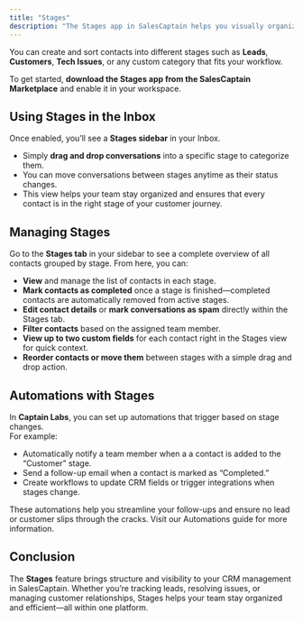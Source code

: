```yaml
---
title: "Stages"
description: "The Stages app in SalesCaptain helps you visually organize your leads, customers, and ongoing conversations into clear categories—making it easier to track progress and manage relationships at every step."
---
```


You can create and sort contacts into different stages such as **Leads**, **Customers**, **Tech Issues**, or any custom category that fits your workflow.

To get started, **download the Stages app from the SalesCaptain Marketplace** and enable it in your workspace.

## **Using Stages in the Inbox**

Once enabled, you’ll see a **Stages sidebar** in your Inbox.

- Simply **drag and drop conversations** into a specific stage to categorize them.
- You can move conversations between stages anytime as their status changes.
- This view helps your team stay organized and ensures that every contact is in the right stage of your customer journey.

## **Managing Stages**

Go to the **Stages tab** in your sidebar to see a complete overview of all contacts grouped by stage. From here, you can:

- **View** and manage the list of contacts in each stage.
- **Mark contacts as completed** once a stage is finished—completed contacts are automatically removed from active stages.
- **Edit contact details** or **mark conversations as spam** directly within the Stages tab.
- **Filter contacts** based on the assigned team member.
- **View up to two custom fields** for each contact right in the Stages view for quick context.
- **Reorder contacts or move them** between stages with a simple drag and drop action.

## Automations with Stages 

In **Captain Labs**, you can set up automations that trigger based on stage changes.\
For example:

- Automatically notify a team member when a a contact is added to the “Customer” stage.
- Send a follow-up email when a contact is marked as “Completed.”
- Create workflows to update CRM fields or trigger integrations when stages change.

These automations help you streamline your follow-ups and ensure no lead or customer slips through the cracks. Visit our Automations guide for more information.

## **Conclusion**

The **Stages** feature brings structure and visibility to your CRM management in SalesCaptain. Whether you’re tracking leads, resolving issues, or managing customer relationships, Stages helps your team stay organized and efficient—all within one platform.